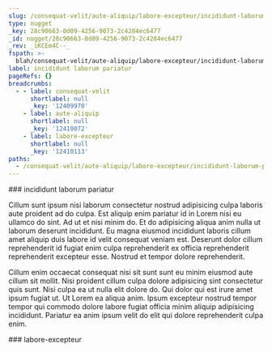 ```yaml
---
slug: /consequat-velit/aute-aliquip/labore-excepteur/incididunt-laborum-pariatur
type: nugget
_key: 28c90663-0d09-4256-9073-2c4284ec6477
_id: nugget/28c90663-0d09-4256-9073-2c4284ec6477
_rev: _iKCEm4C--_
fspath: >-
  blah/consequat-velit/aute-aliquip/labore-excepteur/incididunt-laborum-pariatur.md
label: incididunt laborum pariatur
pageRefs: {}
breadcrumbs:
  - - label: consequat-velit
      shortlabel: null
      _key: '12409970'
    - label: aute-aliquip
      shortlabel: null
      _key: '12410072'
    - label: labore-excepteur
      shortlabel: null
      _key: '12410113'
paths:
  - /consequat-velit/aute-aliquip/labore-excepteur/incididunt-laborum-pariatur
---
```


<NuggetArea>
<Nugget slug="/consequat-velit/aute-aliquip/labore-excepteur/incididunt-laborum-pariatur" type="nugget" _key="28c90663-0d09-4256-9073-2c4284ec6477" _id="nugget/28c90663-0d09-4256-9073-2c4284ec6477" _rev="_iKCEm4C--_" fspath="blah/consequat-velit/aute-aliquip/labore-excepteur/incididunt-laborum-pariatur.md" label="incididunt laborum pariatur" paths="/consequat-velit/aute-aliquip/labore-excepteur/incididunt-laborum-pariatur">
<NuggetBody>
### incididunt laborum pariatur

Cillum sunt ipsum nisi laborum consectetur nostrud adipisicing culpa laboris aute proident ad do culpa. Est aliquip enim pariatur id in Lorem nisi eu ullamco do sint. Ad ut et nisi minim do. Et do adipisicing aliqua anim nulla ut laborum deserunt incididunt. Eu magna eiusmod incididunt laboris cillum amet aliquip duis labore id velit consequat veniam est. Deserunt dolor cillum reprehenderit id fugiat enim culpa reprehenderit ex officia reprehenderit reprehenderit excepteur esse. Nostrud et tempor dolore reprehenderit.

Cillum enim occaecat consequat nisi sit sunt sunt eu minim eiusmod aute cillum sit mollit. Nisi proident cillum culpa dolore adipisicing sint consectetur quis sunt. Nisi culpa ea ut nulla elit dolore do. Qui dolor qui est irure amet ipsum fugiat ut. Ut Lorem ea aliqua anim. Ipsum excepteur nostrud tempor tempor qui commodo dolore labore fugiat officia minim aliquip adipisicing incididunt. Pariatur ea anim ipsum velit do elit qui dolore reprehenderit culpa enim.

</NuggetBody>
<Breadcrumbs>
<Crumbs>
<Crumb _key="12409970" label="consequat-velit" /><Crumb _key="12410072" label="aute-aliquip" /><Crumb _key="12410113" label="labore-excepteur" />
</Crumbs>
</Breadcrumbs>
</Nugget>

<NuggetsInbound>
</NuggetsInbound>
<NuggetsOutbound>
</NuggetsOutbound>
</NuggetArea>
<PassagesInbound>
<Passage direction="inbound" type="passage" _key="12410113" _id="passage/12410113" _rev="_iKCEm4----" label="labore-excepteur" passage="labore-excepteur" fspath="blah/consequat-velit/aute-aliquip/labore-excepteur" paths="/consequat-velit/aute-aliquip/labore-excepteur" slug="/consequat-velit/aute-aliquip/labore-excepteur">
<NuggetBody>
### labore-excepteur

</NuggetBody>
<Breadcrumbs>
<Crumbs>
<Crumb _key="12409970" label="consequat-velit" /><Crumb _key="12410072" label="aute-aliquip" />
</Crumbs>
</Breadcrumbs>
</Passage>

</PassagesInbound>
<PassagesOutbound>
</PassagesOutbound>